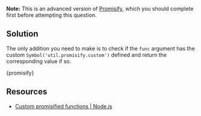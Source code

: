 

**Note:** This is an advanced version of [Promisify](/questions/javascript/promisify), which you should complete first before attempting this question.

## Solution

The only addition you need to make is to check if the `func` argument has the custom `Symbol('util.promisify.custom')` defined and return the corresponding value if so.

<MDXCodeBlock>{promisify}</MDXCodeBlock>

## Resources

- [Custom promisified functions | Node.js](https://nodejs.org/api/util.html#custom-promisified-functions)

